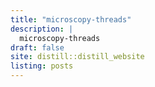 ```yaml
---
title: "microscopy-threads"
description: |
  microscopy-threads
draft: false
site: distill::distill_website
listing: posts
---
```


